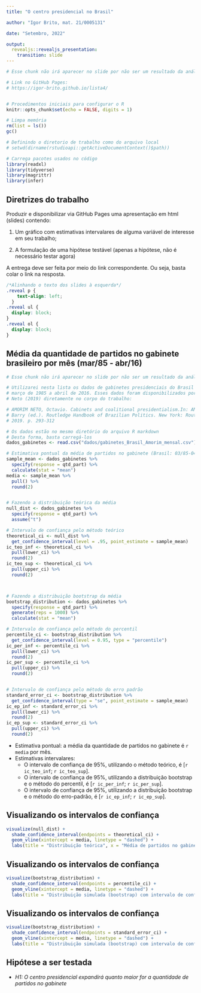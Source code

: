 ```yaml
---
title: "O centro presidencial no Brasil"

author: "Igor Brito, mat. 21/0005131"

date: "Setembro, 2022"

output:
  revealjs::revealjs_presentation:
    transition: slide
---
```


```r
# Esse chunk não irá aparecer no slide por não ser um resultado da análise

# Link no GitHub Pages:
# https://igor-brito.github.io/lista4/


# Procedimentos iniciais para configurar o R
knitr::opts_chunk$set(echo = FALSE, digits = 1)

# Limpa memória
rm(list = ls())
gc()

# Definindo o diretorio de trabalho como do arquivo local
# setwd(dirname(rstudioapi::getActiveDocumentContext()$path))

# Carrega pacotes usados no código
library(readxl)
library(tidyverse)
library(magrittr)
library(infer)

```


## Diretrizes do trabalho
Produzir e disponibilizar via GitHub Pages uma apresentação em html (slides) contendo:

1. Um gráfico com estimativas intervalares de alguma variável de interesse em seu trabalho;

2. A formulação de uma hipótese testável (apenas a hipótese, não é necessário testar agora)

A entrega deve ser feita por meio do link correspondente. Ou seja, basta colar o link na resposta.


```css
/*Alinhando o texto dos slides à esquerda*/
.reveal p {
    text-align: left;
  }
.reveal ul {
  display: block;
}
.reveal ol {
  display: block;
}

``` 


## Média da quantidade de partidos no gabinete brasileiro por mês (mar/85 - abr/16)
```r
# Esse chunk não irá aparecer no slide por não ser um resultado da análise

# Utilizarei nesta lista os dados de gabinetes presidenciais do Brasil entre
# março de 1985 a abril de 2016. Esses dados foram disponibilizados por Amorim
# Neto (2019) diretamente no corpo do trabalho:

# AMORIM NETO, Octavio. Cabinets and coalitional presidentialism.In: AMES,
# Barry (ed.). Routledge Handbook of Brazilian Politics. New York: Routledge,
# 2019. p. 293-312

# Os dados estão no mesmo diretório do arquivo R markdown
# Desta forma, basta carregá-los
dados_gabinetes <- read.csv("dados/gabinetes_Brasil_Amorim_mensal.csv")

# Estimativa pontual da média de partidos no gabinete (Brasil: 03/85-04/16)
sample_mean <- dados_gabinetes %>%
  specify(response = qtd_part) %>%
  calculate(stat = "mean")
media <- sample_mean %>% 
  pull() %>% 
  round(2)


# Fazendo a distribuição teórica da média
null_dist <- dados_gabinetes %>%
  specify(response = qtd_part) %>% 
  assume("t")

# Intervalo de confiança pelo método teórico
theoretical_ci <- null_dist %>% 
  get_confidence_interval(level = .95, point_estimate = sample_mean)
ic_teo_inf <- theoretical_ci %>% 
  pull(lower_ci) %>% 
  round(2)
ic_teo_sup <- theoretical_ci %>% 
  pull(upper_ci) %>% 
  round(2)



# Fazendo a distribuição bootstrap da média
bootstrap_distribution <- dados_gabinetes %>%
  specify(response = qtd_part) %>% 
  generate(reps = 1000) %>% 
  calculate(stat = "mean")

# Intervalo de confiança pelo método do percentil
percentile_ci <- bootstrap_distribution %>% 
  get_confidence_interval(level = 0.95, type = "percentile")
ic_per_inf <- percentile_ci %>% 
  pull(lower_ci) %>% 
  round(2)
ic_per_sup <- percentile_ci %>% 
  pull(upper_ci) %>% 
  round(2)


# Intervalo de confiança pelo método do erro padrão
standard_error_ci <- bootstrap_distribution %>% 
  get_confidence_interval(type = "se", point_estimate = sample_mean)
ic_ep_inf <- standard_error_ci %>% 
  pull(lower_ci) %>% 
  round(2)
ic_ep_sup <- standard_error_ci %>% 
  pull(upper_ci) %>% 
  round(2)

```

- Estimativa pontual: a média da quantidade de partidos no gabinete é `r media` por mês.
- Estimativas intervalares:
    - O intervalo de confiança de 95%, utilizando o método teórico, é [`r ic_teo_inf`; `r ic_teo_sup`].
    - O intervalo de confiança de 95%, utilizando a distribuição bootstrap e o método do percentil, é [`r ic_per_inf`; `r ic_per_sup`].
    - O intervalo de confiança de 95%, utilizando a distribuição bootstrap e o método do erro-padrão, é [`r ic_ep_inf`; `r ic_ep_sup`].

## Visualizando os intervalos de confiança

```r
visualize(null_dist) + 
  shade_confidence_interval(endpoints = theoretical_ci) +
  geom_vline(xintercept = media, linetype = "dashed") +
  labs(title = "Distribuição teórica", x = "Média de partidos no gabinete por mês", y = "Densidade")


```


## Visualizando os intervalos de confiança

```r
visualize(bootstrap_distribution) + 
  shade_confidence_interval(endpoints = percentile_ci) +
  geom_vline(xintercept = media, linetype = "dashed") +
  labs(title = "Distribuição simulada (bootstrap) com intervalo de conficança pelo método do percentil", x = "Média de partidos no gabinete por mês", y = "Densidade")


```

## Visualizando os intervalos de confiança

```r
visualize(bootstrap_distribution) + 
  shade_confidence_interval(endpoints = standard_error_ci) +
  geom_vline(xintercept = media, linetype = "dashed") +
  labs(title = "Distribuição simulada (bootstrap) com intervalo de conficança pelo método do erro-padrão", x = "Média de partidos no gabinete por mês", y = "Densidade")


```



## Hipótese a ser testada
- *H1: O centro presidencial expandirá quanto maior for a quantidade de partidos no gabinete*


